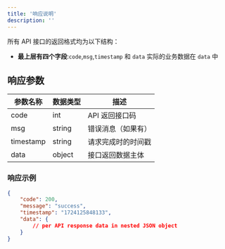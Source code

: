 ```yaml
---
title: '响应说明'
description: ''
---
```



所有 API 接口的返回格式均为以下结构：

- **最上层有四个字段**:`code`,`msg`,`timestamp` 和 `data`
实际的业务数据在 `data` 中

## 响应参数

| 参数名称 | 数据类型 | 描述                               |
|----------|----------|------------------------------------|
| code     | int      | API 返回接口码                      |
| msg      | string   | 错误消息（如果有）                  |
| timestamp| string   | 请求完成时的时间戳                 |
| data     | object   | 接口返回数据主体                    |


### 响应示例

```json
{
    "code": 200,
    "message": "success",
    "timestamp": "1724125848133",
    "data": {
        // per API response data in nested JSON object
    }
}